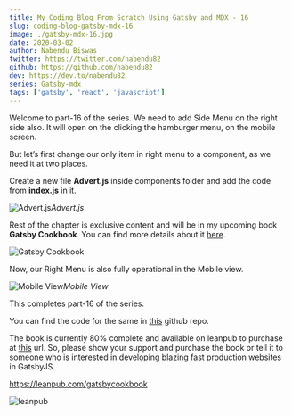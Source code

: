 ```yaml
---
title: My Coding Blog From Scratch Using Gatsby and MDX - 16
slug: coding-blog-gatsby-mdx-16
image: ./gatsby-mdx-16.jpg
date: 2020-03-02
author: Nabendu Biswas
twitter: https://twitter.com/nabendu82
github: https://github.com/nabendu82
dev: https://dev.to/nabendu82
series: Gatsby-mdx
tags: ['gatsby', 'react', 'javascript']
---
```


Welcome to part-16 of the series. We need to add Side Menu on the right side also. It will open on the clicking the hamburger menu, on the mobile screen.

But let’s first change our only item in right menu to a component, as we need it at two places.

Create a new file **Advert.js** inside components folder and add the code from **index.js** in it.

![Advert.js](https://res.cloudinary.com/dxkxvfo2o/image/upload/v1589882177/16-dev/1_n917vk.png)*Advert.js*

Rest of the chapter is exclusive content and will be in my upcoming book **Gatsby Cookbook**. You can find more details about it [here](https://dev.to/nabendu82/my-one-year-of-work-gatsby-cookbook-3651).

<div className={styles.image__small}>

![Gatsby Cookbook](https://res.cloudinary.com/dxkxvfo2o/image/upload/v1589892514/Gatsby_rnjo2t.png)

</div>

Now, our Right Menu is also fully operational in the Mobile view.

<div className={styles.image__small}>

![Mobile View](https://res.cloudinary.com/dxkxvfo2o/image/upload/v1589882179/16-dev/11_tgjaoj.gif)*Mobile View*

</div>

This completes part-16 of the series.

You can find the code for the same in [this](https://github.com/nabendu82/thewebdev-public) github repo.

The book is currently 80% complete and available on leanpub to purchase at [this](https://leanpub.com/gatsbycookbook) url. So, please show your support and purchase the book or tell it to someone who is interested in developing blazing fast production websites in GatsbyJS.

https://leanpub.com/gatsbycookbook

![leanpub](https://res.cloudinary.com/dxkxvfo2o/image/upload/v1591207471/dev30andUp/leanpub_kfrpls.png)